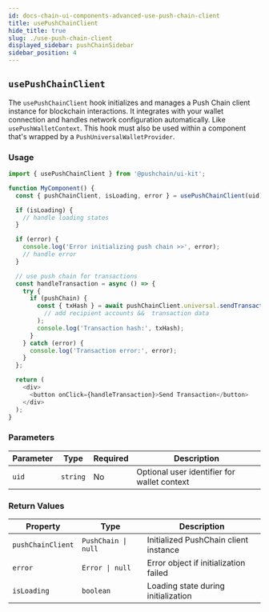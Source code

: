 ```yaml
---
id: docs-chain-ui-components-advanced-use-push-chain-client
title: usePushChainClient
hide_title: true
slug: ./use-push-chain-client
displayed_sidebar: pushChainSidebar
sidebar_position: 4
---
```


## `usePushChainClient`

The `usePushChainClient` hook initializes and manages a Push Chain client instance for blockchain interactions. It integrates with your wallet connection and handles network configuration automatically. Like `usePushWalletContext`. This hook must also be used within a component that's wrapped by a `PushUniversalWalletProvider`.

### Usage

```typescript
import { usePushChainClient } from '@pushchain/ui-kit';

function MyComponent() {
  const { pushChainClient, isLoading, error } = usePushChainClient(uid); // optional: uid parameter for targeting a specific wallet instance

  if (isLoading) {
    // handle loading states
  }

  if (error) {
    console.log('Error initializing push chain >>', error);
    // handle error
  }

  // use push chain for transactions
  const handleTransaction = async () => {
    try {
      if (pushChain) {
        const { txHash } = await pushChainClient.universal.sendTransaction(
          // add recipient accounts &&  transaction data
        );
        console.log('Transaction hash:', txHash);
      }
    } catch (error) {
      console.log('Transaction error:', error);
    }
  };

  return (
    <div>
      <button onClick={handleTransaction}>Send Transaction</button>
    </div>
  );
}
```

### Parameters

| Parameter | Type     | Required | Description                                 |
| --------- | -------- | -------- | ------------------------------------------- |
| `uid`     | `string` | No       | Optional user identifier for wallet context |

### Return Values

| Property          | Type                | Description                           |
| ----------------- | ------------------- | ------------------------------------- |
| `pushChainClient` | `PushChain \| null` | Initialized PushChain client instance |
| `error`           | `Error \| null`     | Error object if initialization failed |
| `isLoading`       | `boolean`           | Loading state during initialization   |
